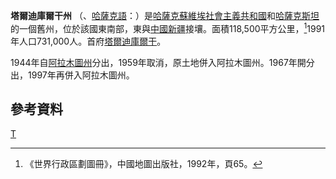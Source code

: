 '''塔爾迪庫爾干州''' （{{lang-ru|Талды-Курганская область}}、[[哈薩克語|哈薩克語]]：{{rtl-lang|kk|Талдықорған облысы}}）是[[哈薩克蘇維埃社會主義共和國|哈薩克蘇維埃社會主義共和國]]和[[哈薩克斯坦|哈薩克斯坦]]的一個舊州，位於該國東南部，東與[[中國|中國]][[新疆|新疆]]接壤。面積118,500平方公里，<ref>《世界行政區劃圖冊》，中國地圖出版社，1992年，頁65。</ref>1991年人口731,000人。首府[[塔爾迪庫爾干|塔爾迪庫爾干]]。

1944年自[[阿拉木圖州|阿拉木圖州]]分出，1959年取消，原土地併入阿拉木圖州。1967年開分出，1997年再併入阿拉木圖州。

==參考資料==
<div class="references-small">
<references />
</div>
[[Category:哈薩克斯坦行政區劃|Т]]